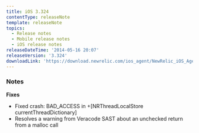 ```yaml
---
title: iOS 3.324
contentType: releaseNote
template: releaseNote
topics:
  - Release notes
  - Mobile release notes
  - iOS release notes
releaseDateTime: '2014-05-16 20:07'
releaseVersion: '3.324'
downloadLink: 'https://download.newrelic.com/ios_agent/NewRelic_iOS_Agent_3.324.zip'
---
```


### Notes

**Fixes**

* Fixed crash: BAD_ACCESS in +\[NRThreadLocalStore currentThreadDictionary]
* Resolves a warning from Veracode SAST about an unchecked return from a malloc call
